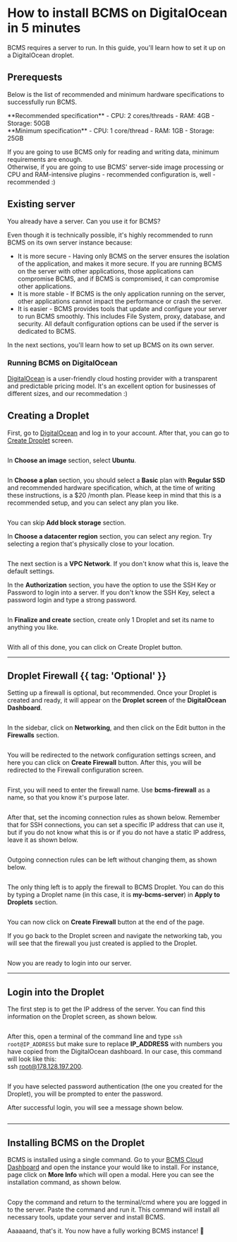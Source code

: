 

# How to install BCMS on DigitalOcean in 5 minutes

BCMS requires a server to run. In this guide, you'll learn how to set it up on a DigitalOcean droplet.

## Prerequests
Below is the list of recommended and minimum hardware specifications to successfully run BCMS.

<div className="w-full flex gap-4">
  <div className="w-1/2">
    **Recommended specification**
    <Note>
      - CPU: 2 cores/threads
      - RAM: 4GB
      - Storage: 50GB
    </Note>
  </div>
  <div className="w-1/2">
  **Minimum specification**
  <Note>
    - CPU: 1 core/thread
    - RAM: 1GB
    - Storage: 25GB
  </Note>
  </div>
</div>

If you are going to use BCMS only for reading and writing data, minimum requirements are enough.<br />
Otherwise, if you are going to use BCMS' server-side image processing or CPU and RAM-intensive plugins - recommended configuration is, well - recommended :)

## Existing server

You already have a server. Can you use it for BCMS?

Even though it is technically possible, it's highly recommended to runn BCMS on its own server instance because:
- It is more secure - Having only BCMS on the server ensures the isolation of the application, and makes it more secure. If you are running BCMS on the server with other applications, those applications can compromise BCMS, and if BCMS is compromised, it can compromise other applications.
- It is more stable - If BCMS is the only application running on the server, other applications cannot impact the performance or crash the server.
- It is easier - BCMS provides tools that update and configure your server to run BCMS smoothly. This includes File System, proxy, database, and security. All default configuration options can be used if the server is dedicated to BCMS.

In the next sections, you'll learn how to set up BCMS on its own server.

### Running BCMS on DigitalOcean

[DigitalOcean](https://digitalocean.com) is a user-friendly cloud hosting provider with a transparent and predictable pricing model. It's an excellent option for businesses of different sizes, and our recommedation :)

## Creating a Droplet

First, go to [DigitalOcean](https://cloud.digitalocean.com/) and log in to your account. After that, you can go to [Create Droplet](https://docs.digitalocean.com/products/droplets/how-to/create/) screen.

<Image
  src={createADroplet}
  alt=""
  unoptimized
/>

In **Choose an image** section, select **Ubuntu**.

<Image src={selectADroplet} alt="" unoptimized />

In **Choose a plan** section, you should select a **Basic** plan with **Regular SSD** and recommended hardware specification, which, at the time of writing these instructions, is a $20 /month plan. Please keep in mind that this is a recommended setup, and you can select any plan you like.

<Image src={chooseAPlan} alt="" unoptimized />

You can skip **Add block storage** section.

In **Choose a datacenter region** section, you can select any region. Try selecting a region that's physically close to your location.

<Image src={chooseADatacenter} alt="" unoptimized />

The next section is a **VPC Network**. If you don't know what this is, leave the default settings.

In the **Authorization** section, you have the option to use the SSH Key or Password to login into a server. If you don't know the SSH Key, select a password login and type a strong password.

<Image src={authentication} alt="" unoptimized />

In **Finalize and create** section, create only 1 Droplet and set its name to anything you like.

<Image src={finalizeAndCreate} alt="" unoptimized />

With all of this done, you can click on Create Droplet button.

---

## Droplet Firewall {{ tag: 'Optional' }}
Setting up a firewall is optional, but recommended. Once your Droplet is created and ready, it will appear on the **Droplet screen** of the **DigitalOcean Dashboard**.

<Image src={dropletScreen} alt="" unoptimized />

In the sidebar, click on **Networking**, and then click on the Edit button in the **Firewalls** section.

<Image src={dropletNetwork} alt="" unoptimized />

You will be redirected to the network configuration settings screen, and here you can click on **Create Firewall** button. After this, you will be redirected to the Firewall configuration screen.

<Image src={firewall} alt="" unoptimized />

First, you will need to enter the firewall name. Use **bcms-firewall** as a name, so that you know it's purpose later.

<Image src={firewallName} alt="" unoptimized />

After that, set the incoming connection rules as shown below. Remember that for SSH connections, you can set a specific IP address that can use it, but if you do not know what this is or if you do not have a static IP address, leave it as shown below.

<Image src={inboundRules} alt="" unoptimized />

Outgoing connection rules can be left without changing them, as shown below.

<Image src={outboundRules} alt="" unoptimized />

The only thing left is to apply the firewall to BCMS Droplet. You can do this by typing a Droplet name (in this case, it is **my-bcms-server**) in **Apply to Droplets** section.

<Image src={applyToDroplets} alt="" unoptimized />

You can now click on **Create Firewall** button at the end of the page.

If you go back to the Droplet screen and navigate the networking tab, you will see that the firewall you just created is applied to the Droplet.

<Image src={firewalls} alt="" unoptimized />

Now you are ready to login into our server.

---

## Login into the Droplet

The first step is to get the IP address of the server. You can find this information on the Droplet screen, as shown below.

<Image src={publicIpAddressOfTheDroplet} alt="" unoptimized />

After this, open a terminal of the command line and type ```ssh root@IP_ADDRESS``` but make sure to replace **IP_ADDRESS** with numbers you have copied from the DigitalOcean dashboard. In our case, this command will look like this:<br /> ssh root@178.128.197.200.

<Image src={executeSshCommand} alt="" unoptimized />

If you have selected password authentication (the one you created for the Droplet), you will be prompted to enter the password.

After successful login, you will see a message shown below.

<Image src={ubuntuServerLoginMessage} alt="" unoptimized />

---

## Installing BCMS on the Droplet

BCMS is installed using a single command. Go to your [BCMS Cloud Dashboard](https://cloud.thebcms.com/) and open the instance your would like to install. For instance, page click on **More Info** which will open a modal. Here you can see the installation command, as shown below.

<Image src={openInstanceInstallInstructions} alt="" unoptimized />

Copy the command and return to the terminal/cmd where you are logged in to the server. Paste the command and run it.
This command will install all necessary tools, update your server and install BCMS.

Aaaaaand, that's it. You now have a fully working BCMS instance! 👏
